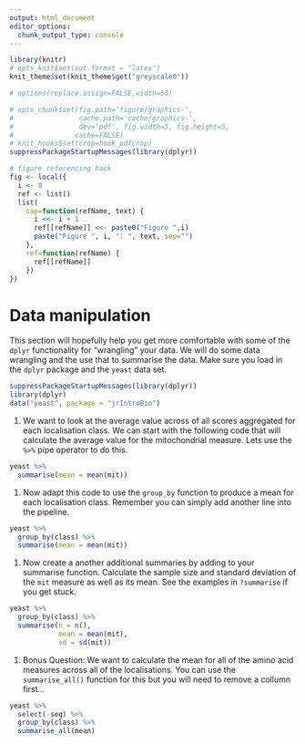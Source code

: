 ```yaml
---
output: html_document
editor_options: 
  chunk_output_type: console
---
```

```r
library(knitr)
# opts_knit$set(out.format = "latex")
knit_theme$set(knit_theme$get("greyscale0"))

# options(replace.assign=FALSE,width=50)

# opts_chunk$set(fig.path='figure/graphics-', 
#                cache.path='cache/graphics-', 
#                dev='pdf', fig.width=5, fig.height=5, 
#               cache=FALSE)
# knit_hooks$set(crop=hook_pdfcrop)
suppressPackageStartupMessages(library(dplyr))

# figure referencing hack
fig <- local({
  i <- 0
  ref <- list()
  list(
    cap=function(refName, text) {
      i <<- i + 1
      ref[[refName]] <<- paste0("Figure ",i)
      paste("Figure ", i, ": ", text, sep="")
    },
    ref=function(refName) {
      ref[[refName]]
    })
})

```

# Data manipulation 

This section will hopefully help you get more comfortable with some of the `dplyr` functionality for "wrangling" your data. We will do some data wrangling and the use that to summarise the data. Make sure you load in the `dplyr` package and the `yeast` data set.

```r
suppressPackageStartupMessages(library(dplyr))
library(dplyr)
data("yeast", package = "jrIntroBio")
```

(1) We want to look at the average value across of all scores aggregated for each localisation class. We can start with the following code that will calculate the average value for the mitochondrial measure. Lets use the `%>%` pipe operator to do this.

```r
yeast %>%
  summarise(mean = mean(mit))
```

(1) Now adapt this code to use the `group_by` function to produce a mean for each localisation class. Remember you can simply add another line into the pipeline.
 
```r
yeast %>%
  group_by(class) %>%
  summarise(mean = mean(mit))
```

(1) Now create a another additional summaries by adding to your summarise function. Calculate the sample size and standard deviation of the `mit` measure as well as its mean. See the
examples in `?summarise` if you get stuck.

```r
yeast %>%
  group_by(class) %>%
  summarise(n = n(),
            mean = mean(mit),
            sd = sd(mit))
```

(1) Bonus Question: We want to calculate the mean for all of the amino acid measures across all of the localisations. You can use the `summarise_all()` function for this but you will need to remove a collumn first...

```r
yeast %>%
  select(-seq) %>%
  group_by(class) %>%
  summarise_all(mean)
```

